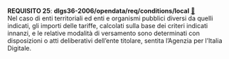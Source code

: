 ::: {#req-25 .callout-important appearance="simple" icon=false .requisito}
[**REQUISITO 25**]{.testo-rosso}: **dlgs36-2006/opendata/req/conditions/local** [🔗](#req-25){.link-req}<br>
Nel caso di enti territoriali ed enti e organismi pubblici diversi da quelli indicati, gli importi delle tariffe, calcolati sulla base dei criteri indicati innanzi, e le relative modalità di versamento sono determinati con disposizioni o atti deliberativi dell’ente titolare, sentita l’Agenzia per l’Italia Digitale.
:::
